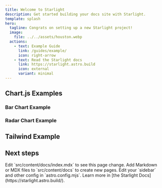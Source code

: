 ```yaml
---
title: Welcome to Starlight
description: Get started building your docs site with Starlight.
template: splash
hero:
  tagline: Congrats on setting up a new Starlight project!
  image:
    file: ../../assets/houston.webp
  actions:
    - text: Example Guide
      link: /guides/example/
      icon: right-arrow
    - text: Read the Starlight docs
      link: https://starlight.astro.build
      icon: external
      variant: minimal
---
```



## Chart.js Examples
<div class="my-8 space-y-8">
  <div>
    <h3 class="text-lg font-semibold mb-4">Bar Chart Example</h3>
    <BarChart client:only="react" />
  </div>
  
  <div>
    <h3 class="text-lg font-semibold mb-4">Radar Chart Example</h3>
    <RadarChart client:only="react" />
  </div>
</div>

## Tailwind Example
<ExampleCard 
  title="Tailwind Component" 
  description="This card is styled using Tailwind CSS classes!"
/>

## Next steps

<CardGrid stagger>
	<Card title="Update content" icon="pencil">
		Edit `src/content/docs/index.mdx` to see this page change.
	</Card>
	<Card title="Add new content" icon="add-document">
		Add Markdown or MDX files to `src/content/docs` to create new pages.
	</Card>
	<Card title="Configure your site" icon="setting">
		Edit your `sidebar` and other config in `astro.config.mjs`.
	</Card>
	<Card title="Read the docs" icon="open-book">
		Learn more in [the Starlight Docs](https://starlight.astro.build/).
	</Card>
</CardGrid>
